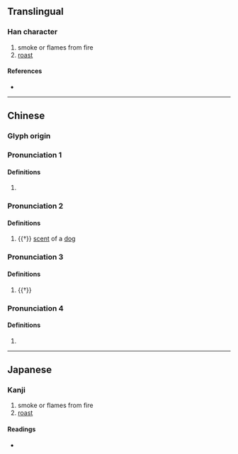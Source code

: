 {{character info/new}}
==Translingual==

===Han character===
{{Han char|rn=94|rad=犬|as=09|sn=12|four=46227|canj=KHAPV|ids=⿰犭曷}}

# smoke or flames from fire
# [[roast]]

====References====
* {{Han ref|kx=0715.140|dkj=20550|dj=1127.100|hdz=21357.020|uh=7332|ud=29490|bh=DA74|bd=55924}}

----

==Chinese==
{{zh-forms}}

===Glyph origin===
{{Han etym}}

===Pronunciation 1===
{{zh-pron
|m=gé
|c=hit3,hot3
|mc=y
|oc=y
|cat=n
}}

====Definitions====
{{zh-hanzi}}

# {{zh-only|猲狚}}

===Pronunciation 2===
{{zh-pron
|m=hài
|cat=n
}}

====Definitions====
{{zh-hanzi}}

# {{†}} [[scent]] of a [[dog]]

===Pronunciation 3===
{{zh-pron
|m=hè
|cat=
}}

====Definitions====
{{zh-hanzi}}

# {{†}} {{zh-alt-form|嚇}}

===Pronunciation 4===
{{zh-pron
|m=xiē
|cat=n
}}

====Definitions====
{{zh-hanzi}}

# {{zh-only|猲獢}}

----

==Japanese==

===Kanji===
{{ja-kanji|grade=|rs=犬09}}

# smoke or flames from fire
# [[roast]]

====Readings====
* {{ja-readings|on=けつ, かつ, きょう, けち, こう, かち, かい}}
